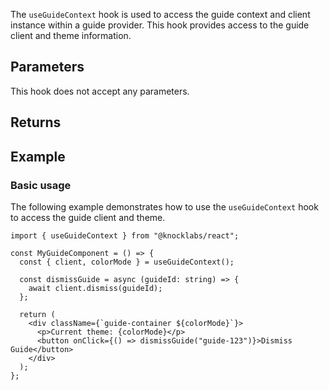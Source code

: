 The `useGuideContext` hook is used to access the guide context and client instance within a guide provider. This hook provides access to the guide client and theme information.

## Parameters

This hook does not accept any parameters.

## Returns

<Attributes>
  <Attribute
    name="client"
    type="KnockGuideClient"
    description="The guide client instance for managing guides."
  />
  <Attribute
    name="colorMode"
    type="'light' | 'dark'"
    description="The current theme color mode."
  />
</Attributes>

## Example

### Basic usage

The following example demonstrates how to use the `useGuideContext` hook to access the guide client and theme.

```tsx
import { useGuideContext } from "@knocklabs/react";

const MyGuideComponent = () => {
  const { client, colorMode } = useGuideContext();

  const dismissGuide = async (guideId: string) => {
    await client.dismiss(guideId);
  };

  return (
    <div className={`guide-container ${colorMode}`}>
      <p>Current theme: {colorMode}</p>
      <button onClick={() => dismissGuide("guide-123")}>Dismiss Guide</button>
    </div>
  );
};
```
